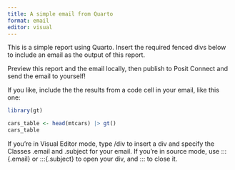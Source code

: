 ```yaml
---
title: A simple email from Quarto
format: email
editor: visual
---
```


This is a simple report using Quarto. Insert the required fenced divs below to include an email as the output of this report.

Preview this report and the email locally, then publish to Posit Connect and send the email to yourself!

If you like, include the the results from a code cell in your email, like this one:

```r

library(gt)

cars_table <- head(mtcars) |> gt() 
cars_table
```

If you're in Visual Editor mode, type /div to insert a div and specify the Classes .email and .subject for your email. If you're in source mode, use ::: {.email} or :::{.subject} to open your div, and ::: to close it.

```{=html}
<!-- Hint: 

::: {.email}

:::{.subject}
Hello from Quarto
:::

Here is the body of my email! 



::: 

-->
```